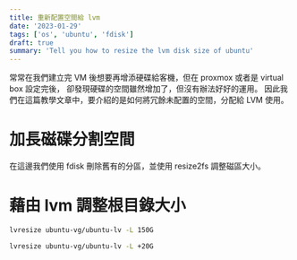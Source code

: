 ```yaml
---
title: 重新配置空間給 lvm
date: '2023-01-29'
tags: ['os', 'ubuntu', 'fdisk']
draft: true
summary: 'Tell you how to resize the lvm disk size of ubuntu'
---
```


常常在我們建立完 VM 後想要再增添硬碟給客機，但在 proxmox 或者是 virtual box 設定完後，
卻發現硬碟的空間雖然增加了，但沒有辦法好好的運用。
因此我們在這篇教學文章中，要介紹的是如何將冗餘未配置的空間，分配給 LVM 使用。

# 加長磁碟分割空間

在這邊我們使用 fdisk 刪除舊有的分區，並使用 resize2fs 調整磁區大小。

<block>

</block>

# 藉由 lvm 調整根目錄大小

```bash
lvresize ubuntu-vg/ubuntu-lv -L 150G

lvresize ubuntu-vg/ubuntu-lv -L +20G
```